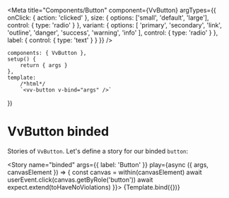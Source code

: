 
<Meta
	title="Components/Button"
	component={VvButton}
	argTypes={{
		onClick: { action: 'clicked' },
		size: {
			options: ['small', 'default', 'large'],
			control: { type: 'radio' }
		},
		variant: {
			options: [
				'primary',
				'secondary',
				'link',
				'outline',
				'danger',
				'success',
				'warning',
				'info'
			],
			control: { type: 'radio' }
		},
		label: { control: { type: 'text' } }
	}}
/>

	components: { VvButton },
	setup() {
		return { args }
	},
	template:
		/*html*/
		`<vv-button v-bind="args" />`
})

# VvButton binded

Stories of `VvButton`.
Let's define a story for our binded `button`:

<Story
	name="binded"
	args={{
		label: 'Button'
	}}
	play={async ({ args, canvasElement }) => {
		const canvas = within(canvasElement)
		await userEvent.click(canvas.getByRole('button'))
		await expect.extend(toHaveNoViolations)
	}}>
	{Template.bind({})}
</Story>
